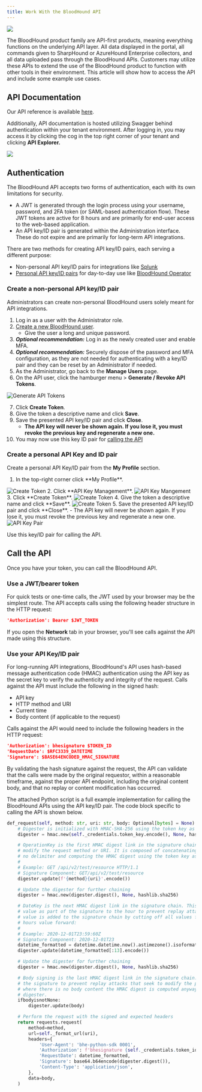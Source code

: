 ```yaml
---
title: Work With the BloodHound API
---
```


<img src="/assets/enterprise-AND-community-edition-pill-tag.svg"/>

The BloodHound product family are API-first products, meaning everything functions on the underlying API layer. All data displayed in the portal, all commands given to SharpHound or AzureHound Enterprise collectors, and all data uploaded pass through the BloodHound APIs. Customers may utilize these APIs to extend the use of the BloodHound product to function with other tools in their environment. This article will show how to access the API and include some example use cases.

## API Documentation
Our API reference is available [here](../../reference/).

Additionally, API documentation is hosted utilizing Swagger behind authentication within your tenant environment. After logging in, you may access it by clicking the cog in the top right corner of your tenant and clicking **API Explorer.**

<Frame>
    <img src="/assets/image1-1.png"/>
</Frame>

## Authentication

The BloodHound API accepts two forms of authentication, each with its own limitations for security.

- A JWT is generated through the login process using your username, password, and 2FA token (or SAML-based authentication flow). These JWT tokens are active for 8 hours and are primarily for end-user access to the web-based application.
- An API key/ID pair is generated within the Administration interface. These do not expire and are primarily for long-term API integrations.

There are two methods for creating API key/ID pairs, each serving a different purpose:

- Non-personal API key/ID pairs for integrations like [Splunk](../integrations/splunk)
- [Personal API key/ID pairs](#create-a-personal-api-key-and-id-pair) for day-to-day use like [BloodHound Operator](https://www.youtube.com/watch?v=9Og-6_qyw_A)

### Create a non-personal API key/ID pair

Administrators can create non-personal BloodHound users solely meant for API integrations.

1. Log in as a user with the Administrator role.
2. [Create a new BloodHound user](../../manage-bloodhound/auth/users-and-roles).
   - Give the user a long and unique password.
3. **_Optional recommendation:_** Log in as the newly created user and enable MFA.
4. **_Optional recommendation:_** Securely dispose of the password and MFA configuration, as they are not needed for authenticating with a key/ID pair and they can be reset by an Administrator if needed.
5. As the Administrator, go back to the **Manage Users** page.
6. On the API user, click the hamburger menu > **Generate / Revoke API Tokens**.

<Frame>
  <img src="/assets/image1-2.png" alt="Generate API Tokens"/>
</Frame>

7. Click **Create Token**.
8. Give the token a descriptive name and click **Save**.
9. Save the presented API key/ID pair and click **Close**.
   - **The API key will never be shown again. If you lose it, you must revoke the previous key and regenerate a new one.**
10. You may now use this key ID pair for [calling the API](#call-the-api)

### Create a personal API Key and ID pair

Create a personal API Key/ID pair from the **My Profile** section.

1. <p>In the top-right corner click <Icon icon="gear"iconType="solid"/> <Icon icon="arrow-right"iconType="solid"/> **My Profile**.</p>
<Frame>
  <img src="/assets/image1-3.png" alt="Create Token"/>
</Frame>
2. Click **API Key Management**.
<Frame>
  <img src="/assets/image1-7.png" alt="API Key Mangement"/>
</Frame>
3. Click **Create Token**.
<Frame>
  <img src="/assets/image1-4.png" alt="Create Token"/>
</Frame>
4. Give the token a descriptive name and click **Save**.
<Frame>
  <img src="/assets/image1-5.png" alt="Create Token"/>
</Frame>
5. Save the presented API key/ID pair and click **Close**.
   - The API key will never be shown again. If you lose it, you must revoke the previous key and regenerate a new one.

<Frame>
  <img src="/assets/image1-6.png" alt="API Key Pair"/>
</Frame>

Use this key/ID pair for calling the API.

## Call the API

Once you have your token, you can call the BloodHound API.

### Use a JWT/bearer token

For quick tests or one-time calls, the JWT used by your browser may be the simplest route. The API accepts calls using the following header structure in the HTTP request:

```json
'Authorization': Bearer $JWT_TOKEN
```
If you open the **Network** tab in your browser, you'll see calls against the API made using this structure.

### Use your API Key/ID pair

For long-running API integrations, BloodHound's API uses hash-based message authentication code (HMAC) authentication using the API key as the secret key to verify the authenticity and integrity of the request. Calls against the API must include the following in the signed hash:

- API key
- HTTP method and URI
- Current time
- Body content (if applicable to the request)

Calls against the API would need to include the following headers in the HTTP request:

```json
'Authorization': bhesignature $TOKEN_ID
'RequestDate': $RFC3339_DATETIME
'Signature': $BASE64ENCODED_HMAC_SIGNATURE
```
By validating the hash signature against the request, the API can validate that the calls were made by the original requestor, within a reasonable timeframe, against the proper API endpoint, including the original content body, and that no replay or content modification has occurred.

The attached Python script is a full example implementation for calling the BloodHound APIs using the API key/ID pair. The code block specific to calling the API is shown below.

```python
def_request(self, method: str, uri: str, body: Optional[bytes] = None) -> requests.Response:
    # Digester is initialized with HMAC-SHA-256 using the token key as the HMAC digest key.
    digester = hmac.new(self._credentials.token_key.encode(), None, hashlib.sha256)

    # OperationKey is the first HMAC digest link in the signature chain. This prevents replay attacks that seek to
    # modify the request method or URI. It is composed of concatenating the request method and the request URI with
    # no delimiter and computing the HMAC digest using the token key as the digest secret.
    #
    # Example: GET /api/v2/test/resource HTTP/1.1
    # Signature Component: GET/api/v2/test/resource
    digester.update(f'{method}{uri}'.encode())

    # Update the digester for further chaining
    digester = hmac.new(digester.digest(), None, hashlib.sha256)

    # DateKey is the next HMAC digest link in the signature chain. This encodes the RFC3339 formatted datetime
    # value as part of the signature to the hour to prevent replay attacks that are older than max two hours. This
    # value is added to the signature chain by cutting off all values from the RFC3339 formatted datetime from the
    # hours value forward:
    #
    # Example: 2020-12-01T23:59:60Z
    # Signature Component: 2020-12-01T23
    datetime_formatted = datetime.datetime.now().astimezone().isoformat('T')
    digester.update(datetime_formatted[:13].encode())

    # Update the digester for further chaining
    digester = hmac.new(digester.digest(), None, hashlib.sha256)

    # Body signing is the last HMAC digest link in the signature chain. This encodes the request body as part of
    # the signature to prevent replay attacks that seek to modify the payload of a signed request. In the case
    # where there is no body content the HMAC digest is computed anyway, simply with no values written to the
    # digester.
    ifbodyisnotNone:
        digester.update(body)

    # Perform the request with the signed and expected headers
    return requests.request(
        method=method,
        url=self._format_url(uri),
        headers={
            'User-Agent': 'bhe-python-sdk 0001',
            'Authorization': f'bhesignature {self._credentials.token_id}',
            'RequestDate': datetime_formatted,
            'Signature': base64.b64encode(digester.digest()),
            'Content-Type': 'application/json',
        },
        data=body,
    )
```
<CardGroup>
  <Card
    title="apiclient.py 10KB"
    icon="paperclip"
    href="/assets/apiclient.py"
    iconType="solid"
    horizontal
  />
</CardGroup>

